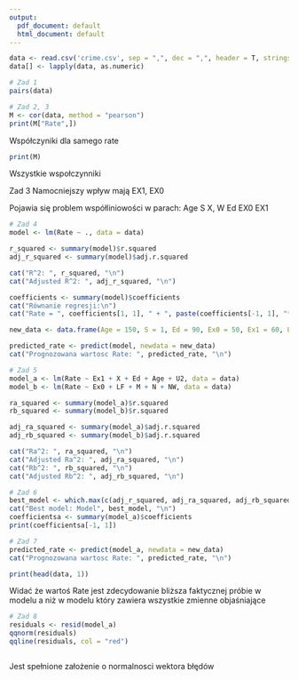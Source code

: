 ```yaml
---
output:
  pdf_document: default
  html_document: default
---
```

```r
data <- read.csv('crime.csv', sep = ",", dec = ",", header = T, stringsAsFactors = FALSE)
data[] <- lapply(data, as.numeric)
```

```r
# Zad 1
pairs(data)
```
```r
# Zad 2, 3
M <- cor(data, method = "pearson")
print(M["Rate",])
```
Współczyniki dla samego rate
```r
print(M)
```
Wszystkie wspołczynniki

Zad 3
Namocniejszy wpływ mają EX1, EX0

Pojawia się problem współliniowości w parach:
Age S X,
W Ed EX0 EX1

```r
# Zad 4
model <- lm(Rate ~ ., data = data)

r_squared <- summary(model)$r.squared
adj_r_squared <- summary(model)$adj.r.squared

cat("R^2: ", r_squared, "\n")
cat("Adjusted R^2: ", adj_r_squared, "\n")
```
```r
coefficients <- summary(model)$coefficients
cat("Równanie regresji:\n")
cat("Rate = ", coefficients[1, 1], " + ", paste(coefficients[-1, 1], "*", rownames(coefficients)[-1], collapse = " + "), "\n")
```


```r
new_data <- data.frame(Age = 150, S = 1, Ed = 90, Ex0 = 50, Ex1 = 60, LF = 500, M = 950, N = 30, NW = 300, U1 = 100, U2 = 40, W = 400, X = 200)

predicted_rate <- predict(model, newdata = new_data)
cat("Prognozowana wartosc Rate: ", predicted_rate, "\n")
```

```r
# Zad 5
model_a <- lm(Rate ~ Ex1 + X + Ed + Age + U2, data = data)
model_b <- lm(Rate ~ Ex0 + LF + M + N + NW, data = data)

ra_squared <- summary(model_a)$r.squared
rb_squared <- summary(model_b)$r.squared

adj_ra_squared <- summary(model_a)$adj.r.squared
adj_rb_squared <- summary(model_b)$adj.r.squared

cat("Ra^2: ", ra_squared, "\n")
cat("Adjusted Ra^2: ", adj_ra_squared, "\n")
cat("Rb^2: ", rb_squared, "\n")
cat("Adjusted Rb^2: ", adj_rb_squared, "\n")
```

```r
# Zad 6
best_model <- which.max(c(adj_r_squared, adj_ra_squared, adj_rb_squared))
cat("Best model: Model", best_model, "\n")
coefficientsa <- summary(model_a)$coefficients
print(coefficientsa[-1, 1])
```

```r
# Zad 7
predicted_rate <- predict(model_a, newdata = new_data)
cat("Prognozowana wartosc Rate: ", predicted_rate, "\n")
```

```r
print(head(data, 1))
```
Widać że wartoś Rate jest zdecydowanie bliższa faktycznej próbie w modelu a niż w modelu który zawiera wszystkie zmienne objaśniające
```r
# Zad 8
residuals <- resid(model_a)
qqnorm(residuals)
qqline(residuals, col = "red")
```
  ```r
  ```
  Jest spełnione założenie o normalnosci wektora błędów